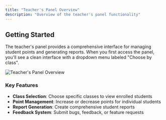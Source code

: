 ```yaml
---
title: "Teacher's Panel Overview"
description: "Overview of the teacher's panel functionality"
---
```


## Getting Started

The teacher's panel provides a comprehensive interface for managing student points and generating reports. When you first access the panel, you'll see a clean interface with a dropdown menu labeled "Choose by class".

<img src="/images/checks-passed.png" alt="Teacher's Panel Overview" />

### Key Features

- **Class Selection**: Choose specific classes to view enrolled students
- **Point Management**: Increase or decrease points for individual students
- **Report Generation**: Create comprehensive student reports
- **Feedback System**: Submit bugs, feedback, or feature requests
